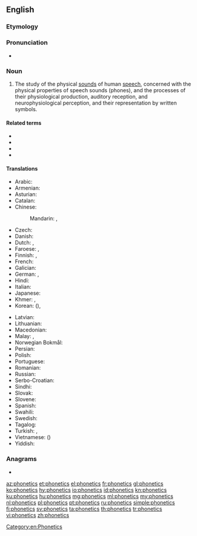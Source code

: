 ==English==
{{wikipedia}}

===Etymology===
{{suffix|phonetic|ics|lang=en}}

===Pronunciation===
* {{IPA|/fəˈnɛtɪks/|lang=en}}

===Noun===
{{en-noun|-}}

# {{lb|en|linguistics}} The study of the physical [[sounds]] of human [[speech]], concerned with the physical properties of speech sounds (phones), and the processes of their physiological production, auditory reception, and neurophysiological perception, and their representation by written symbols.

====Related terms====
* {{l|en|phonetic}}
* {{l|en|phonetician}}
* {{l|en|phonology}}
* {{l|en|International Phonetic Alphabet}}

====Translations====
{{trans-top|study of speech sounds and their representation by written symbols}}
* Arabic: {{t|ar|صَوْتِيَات|p}}
* Armenian: {{t+|hy|հնչյունաբանություն}}
* Asturian: {{t|ast|fonética|f}}
* Catalan: {{t|ca|fonètica|f}}
* Chinese:
*: Mandarin: {{t+|cmn|語音學|sc=Hani}}, {{t+|cmn|语音学|tr=yǔyīnxué|sc=Hani}}
* Czech: {{t|cs|fonetika|f}}
* Danish: {{t+|da|fonetik|c}}
* Dutch: {{t+|nl|fonetiek|f}}, {{t+|nl|klankleer|m|f}}
* Faroese: {{t|fo|ljóðfrøði|f}}, {{t|fo|ljóðlæra|f}}
* Finnish: {{t+|fi|fonetiikka}}, {{t+|fi|äänneoppi}}
* French: {{t+|fr|phonétique|f}}
* Galician: {{t+|gl|fonética|f}}
* German: {{t+|de|Phonetik|f}}, {{t|de|Lautlehre|f}}
* Hindi: {{t+|hi|स्वरविज्ञान|m|sc=Deva}}
* Italian: {{t+|it|fonetica|f}}
* Japanese: {{t|ja|音声学|tr=おんせいがく, onseigaku|sc=Jpan}}
* Khmer: {{t|km|សទ្ទិកវិទ្យា|tr=satti’ak vityie|sc=Khmr}}, {{t|km|សព្ទសញ្ញាវិទ្យា|tr=sap saññaa vityie|sc=Khmr}}
* Korean: {{t+|ko|음성학|tr=uemseong-hak|sc=Kore}} ({{t+|ko|音聲學|sc=Kore}}), {{t|ko|어음학|sc=Kore}}
{{trans-mid}}
* Latvian: {{t|lv|fonētika|f}}
* Lithuanian: {{t+|lt|fonetika|f}}
* Macedonian: {{t|mk|фонетика|f|tr=fonétika}}
* Malay: {{t|ms|fonetik}}, {{t|ms|kaji bunyi bahasa}}
* Norwegian Bokmål: {{t+|nb|fonetikk|m}}
* Persian: {{t+|fa|آواشناسی|tr=âvašenâsi|sc=fa-Arab}}
* Polish: {{t+|pl|fonetyka|f}}
* Portuguese: {{t+|pt|fonética|f}}
* Romanian: {{t+|ro|fonetică|f}}
* Russian: {{t+|ru|фоне́тика|f|tr=fonɛ́tika}}
* Serbo-Croatian: {{t+|sh|fonetika|f}}
* Sindhi: {{t+|sd|وايوڪيات|f}}
* Slovak: {{t+|sk|fonetika|f}}
* Slovene: {{t|sl|fonetika|f}}
* Spanish: {{t+|es|fonética|f}}
* Swahili: {{t|sw|fonetiki}}
* Swedish: {{t+|sv|fonetik|c}}
* Tagalog: {{t|tl|palatinigan}}
* Turkish: {{t|tr|sesbilgisi}}, {{t+|tr|fonetik}}
* Vietnamese: {{t|vi|ngư âm học}} ({{t|vi|語音學}})
* Yiddish: {{t|yi|פֿאָנעטיק|f}}
{{trans-bottom}}

===Anagrams===
* {{l|en|Ctesiphon}}

[[Category:en:Phonetics]]

[[az:phonetics]]
[[et:phonetics]]
[[el:phonetics]]
[[fr:phonetics]]
[[gl:phonetics]]
[[ko:phonetics]]
[[hy:phonetics]]
[[io:phonetics]]
[[id:phonetics]]
[[kn:phonetics]]
[[ku:phonetics]]
[[hu:phonetics]]
[[mg:phonetics]]
[[ml:phonetics]]
[[my:phonetics]]
[[nl:phonetics]]
[[pl:phonetics]]
[[pt:phonetics]]
[[ru:phonetics]]
[[simple:phonetics]]
[[fi:phonetics]]
[[sv:phonetics]]
[[ta:phonetics]]
[[th:phonetics]]
[[tr:phonetics]]
[[vi:phonetics]]
[[zh:phonetics]]